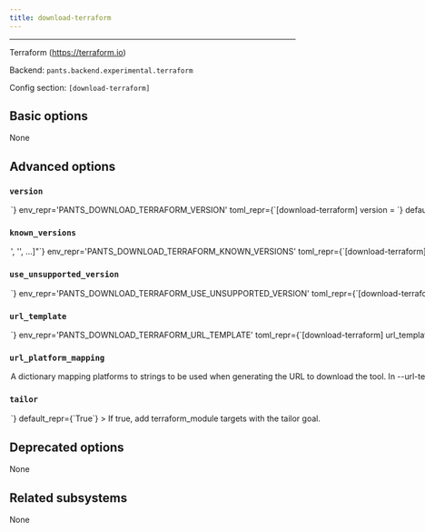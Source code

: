 ```yaml
---
title: download-terraform
---
```



---

Terraform (https://terraform.io)

Backend: <span className="color--primary">`pants.backend.experimental.terraform`</span>

Config section: <span className="color--primary">`[download-terraform]`</span>

<span className={styles.options}>

## Basic options

None

## Advanced options

### `version`

<Option
  cli_repr={`--download-terraform-version=<str>`}
  env_repr='PANTS_DOWNLOAD_TERRAFORM_VERSION'
  toml_repr={`[download-terraform]
version = <str>`}
  default_repr={`1.0.7`}
>

Use this version of terraform.

</Option>

### `known_versions`

<Option
  cli_repr={`--download-terraform-known-versions="['<str>', '<str>', ...]"`}
  env_repr='PANTS_DOWNLOAD_TERRAFORM_KNOWN_VERSIONS'
  toml_repr={`[download-terraform]
known_versions = [
    '<str>',
    '<str>',
    ...,
]`}
  default_repr={`[\n  "1.2.6|macos_x86_64|94d1efad05a06c879b9c1afc8a6f7acb2532d33864225605fc766ecdd58d9888|21328767",\n  "1.2.6|macos_arm64|452675f91cfe955a95708697a739d9b114c39ff566da7d9b31489064ceaaf66a|19774190",\n  "1.2.6|linux_x86_64|9fd445e7a191317dcfc99d012ab632f2cc01f12af14a44dfbaba82e0f9680365|19905977",\n  "1.2.5|macos_x86_64|d196f94486e54407524a0efbcb5756b197b763863ead2e145f86dd6c80fc9ce8|21323818",\n  "1.2.5|macos_arm64|77dd998d26e578aa22de557dc142672307807c88e3a4da65d8442de61479899f|19767100",\n  "1.2.5|linux_x86_64|281344ed7e2b49b3d6af300b1fe310beed8778c56f3563c4d60e5541c0978f1b|19897064",\n  "1.2.4|macos_x86_64|3e04343620fb01b8be01c8689dcb018b8823d8d7b070346086d7df22cc4cd5e6|21321939",\n  "1.2.4|macos_arm64|e596dcdfe55b2070a55fcb271873e86d1af7f6b624ffad4837ccef119fdac97a|19765021",\n  "1.2.4|linux_x86_64|705ea62a44a0081594dad6b2b093eefefb12d54fa5a20a66562f9e082b00414c|19895510",\n  "1.2.3|macos_x86_64|2962b0ebdf6f431b8fb182ffc1d8b582b73945db0c3ab99230ffc360d9e297a2|21318448",\n  "1.2.3|macos_arm64|601962205ad3dcf9b1b75f758589890a07854506cbd08ca2fc25afbf373bff53|19757696",\n  "1.2.3|linux_x86_64|728b6fbcb288ad1b7b6590585410a98d3b7e05efe4601ef776c37e15e9a83a96|19891436",\n  "1.2.2|macos_x86_64|bd224d57718ed2b6e5e3b55383878d4b122c6dc058d65625605cef1ace9dcb25|21317982",\n  "1.2.2|macos_arm64|4750d46e47345809a0baa3c330771c8c8a227b77bec4caa7451422a21acefae5|19758608",\n  "1.2.2|linux_x86_64|2934a0e8824925beb956b2edb5fef212a6141c089d29d8568150a43f95b3a626|19889133",\n  "1.2.1|macos_x86_64|d7c9a677efb22276afdd6c7703cbfee87d509a31acb247b96aa550a35154400a|21309907",\n  "1.2.1|macos_arm64|96e3659e89bfb50f70d1bb8660452ec433019d00a862d2291817c831305d85ea|19751670",\n  "1.2.1|linux_x86_64|8cf8eb7ed2d95a4213fbfd0459ab303f890e79220196d1c4aae9ecf22547302e|19881618",\n  "1.2.0|macos_x86_64|f608b1fee818988d89a16b7d1b6d22b37cc98892608c52c22661ca6cbfc3d216|21309982",\n  "1.2.0|macos_arm64|d4df7307bad8c13e443493c53898a7060f77d661bfdf06215b61b65621ed53e9|19750767",\n  "1.2.0|linux_x86_64|b87de03adbdfdff3c2552c8c8377552d0eecd787154465100cf4e29de4a7be1f|19880608",\n  "1.1.9|macos_x86_64|c902b3c12042ac1d950637c2dd72ff19139519658f69290b310f1a5924586286|20709155",\n  "1.1.9|macos_arm64|918a8684da5a5529285135f14b09766bd4eb0e8c6612a4db7c121174b4831739|19835808",\n  "1.1.9|linux_x86_64|9d2d8a89f5cc8bc1c06cb6f34ce76ec4b99184b07eb776f8b39183b513d7798a|19262029",\n  "1.1.8|macos_x86_64|29ad0af72d498a76bbc51cc5cb09a6d6d0e5673cbbab6ef7aca57e3c3e780f46|20216382",\n  "1.1.8|macos_arm64|d6fefdc27396a019da56cce26f7eeea3d6986714cbdd488ff6a424f4bca40de8|19371647",\n  "1.1.8|linux_x86_64|fbd37c1ec3d163f493075aa0fa85147e7e3f88dd98760ee7af7499783454f4c5|18796132",\n  "1.1.7|macos_x86_64|5e7e939e084ae29af7fd86b00a618433d905477c52add2d4ea8770692acbceac|20213394",\n  "1.1.7|macos_arm64|a36b6e2810f81a404c11005942b69c3d1d9baa8dd07de6b1f84e87a67eedb58f|19371095",\n  "1.1.7|linux_x86_64|e4add092a54ff6febd3325d1e0c109c9e590dc6c38f8bb7f9632e4e6bcca99d4|18795309",\n  "1.1.6|macos_x86_64|bbfc916117e45788661c066ec39a0727f64c7557bf6ce9f486bbd97c16841975|20168574",\n  "1.1.6|macos_arm64|dddb11195fc413653b98e7a830ec7314f297e6c22575fc878f4ee2287a25b4f5|19326402",\n  "1.1.6|linux_x86_64|3e330ce4c8c0434cdd79fe04ed6f6e28e72db44c47ae50d01c342c8a2b05d331|18751464",\n  "1.1.5|macos_x86_64|7d4dbd76329c25869e407706fed01213beb9d6235c26e01c795a141c2065d053|20157551",\n  "1.1.5|macos_arm64|723363af9524c0897e9a7d871d27f0d96f6aafd11990df7e6348f5b45d2dbe2c|19328643",\n  "1.1.5|linux_x86_64|30942d5055c7151f051c8ea75481ff1dc95b2c4409dbb50196419c21168d6467|18748879",\n  "1.1.4|macos_x86_64|c2b2500835d2eb9d614f50f6f74c08781f0fee803699279b3eb0188b656427f2|20098620",\n  "1.1.4|macos_arm64|a753e6cf402beddc4043a3968ff3e790cf50cc526827cda83a0f442a893f2235|19248286",\n  "1.1.4|linux_x86_64|fca028d622f82788fdc35c1349e78d69ff07c7bb68c27d12f8b48c420e3ecdfb|18695508",\n  "1.1.3|macos_x86_64|c54022e514a97e9b96dae24a3308227d034989ecbafb65e3293eea91f2d5edfb|20098660",\n  "1.1.3|macos_arm64|856e435da081d0a214c47a4eb09b1842f35eaa55e7ef0f9fa715d4816981d640|19244516",\n  "1.1.3|linux_x86_64|b215de2a18947fff41803716b1829a3c462c4f009b687c2cbdb52ceb51157c2f|18692580",\n  "1.1.2|macos_x86_64|214da2e97f95389ba7557b8fcb11fe05a23d877e0fd67cd97fcbc160560078f1|20098558",\n  "1.1.2|macos_arm64|39e28f49a753c99b5e2cb30ac8146fb6b48da319c9db9d152b1e8a05ec9d4a13|19240921",\n  "1.1.2|linux_x86_64|734efa82e2d0d3df8f239ce17f7370dabd38e535d21e64d35c73e45f35dfa95c|18687805",\n  "1.1.1|macos_x86_64|85fa7c90359c4e3358f78e58f35897b3e466d00c0d0648820830cac5a07609c3|20094218",\n  "1.1.1|macos_arm64|9cd8faf29095c57e30f04f9ca5fa9105f6717b277c65061a46f74f22f0f5907e|19240711",\n  "1.1.1|linux_x86_64|07b8dc444540918597a60db9351af861335c3941f28ea8774e168db97dd74557|18687006",\n  "1.1.0|macos_x86_64|6fb2af160879d807291980642efa93cc9a97ddf662b17cc3753065c974a5296d|20089311",\n  "1.1.0|macos_arm64|f69e0613f09c21d44ce2131b20e8b97909f3fc7aa90c443639475f5e474a22ec|19240009",\n  "1.1.0|linux_x86_64|763378aa75500ce5ba67d0cba8aa605670cd28bf8bafc709333a30908441acb5|18683106",\n  "1.0.11|macos_x86_64|92f2e7eebb9699e23800f8accd519775a02bd25fe79e1fe4530eca123f178202|19340098",\n  "1.0.11|macos_arm64|0f38af81641b00a2cbb8d25015d917887a7b62792c74c28d59e40e56ce6f265c|18498208",\n  "1.0.11|linux_x86_64|eeb46091a42dc303c3a3c300640c7774ab25cbee5083dafa5fd83b54c8aca664|18082446",\n  "1.0.10|macos_x86_64|e7595530a0dcdaec757621cbd9f931926fd904b1a1e5206bf2c9db6b73cee04d|33021017",\n  "1.0.10|macos_arm64|eecea1343888e2648d5f7ea25a29494fd3b5ecde95d0231024414458c59cb184|32073869",\n  "1.0.10|linux_x86_64|a221682fcc9cbd7fde22f305ead99b3ad49d8303f152e118edda086a2807716d|32674953",\n  "1.0.9|macos_x86_64|fb791c3efa323c5f0c2c36d14b9230deb1dc37f096a8159e718e8a9efa49a879|33017665",\n  "1.0.9|macos_arm64|aa5cc13903be35236a60d116f593e519534bcabbb2cf91b69cae19307a17b3c0|32069384",\n  "1.0.9|linux_x86_64|f06ac64c6a14ed6a923d255788e4a5daefa2b50e35f32d7a3b5a2f9a5a91e255|32674820",\n  "1.0.8|macos_x86_64|e2493c7ae12597d4a1e6437f6805b0a8bcaf01fc4e991d1f52f2773af3317342|33018420",\n  "1.0.8|macos_arm64|9f0e1366484748ecbd87c8ef69cc4d3d79296b0e2c1a108bcbbff985dbb92de8|32068918",\n  "1.0.8|linux_x86_64|a73459d406067ce40a46f026dce610740d368c3b4a3d96591b10c7a577984c2e|32681118",\n  "1.0.7|macos_x86_64|80ae021d6143c7f7cbf4571f65595d154561a2a25fd934b7a8ccc1ebf3014b9b|33020029",\n  "1.0.7|macos_arm64|cbab9aca5bc4e604565697355eed185bb699733811374761b92000cc188a7725|32071346",\n  "1.0.7|linux_x86_64|bc79e47649e2529049a356f9e60e06b47462bf6743534a10a4c16594f443be7b|32671441",\n  "1.0.6|macos_x86_64|3a97f2fffb75ac47a320d1595e20947afc8324571a784f1bd50bd91e26d5648c|33022053",\n  "1.0.6|macos_arm64|aaff1eccaf4099da22fe3c6b662011f8295dad9c94a35e1557b92844610f91f3|32080428",\n  "1.0.6|linux_x86_64|6a454323d252d34e928785a3b7c52bfaff1192f82685dfee4da1279bb700b733|32677516"\n]`}
>

Known versions to verify downloads against.

Each element is a pipe-separated string of `version|platform|sha256|length`, where:

```
- `version` is the version string
- `platform` is one of [linux_arm64,linux_x86_64,macos_arm64,macos_x86_64],
- `sha256` is the 64-character hex representation of the expected sha256
digest of the download file, as emitted by `shasum -a 256`
- `length` is the expected length of the download file in bytes, as emitted by
`wc -c`
```

E.g., `3.1.2|macos_x86_64|6d0f18cd84b918c7b3edd0203e75569e0c7caecb1367bbbe409b44e28514f5be|42813`.

Values are space-stripped, so pipes can be indented for readability if necessary.

</Option>

### `use_unsupported_version`

<Option
  cli_repr={`--download-terraform-use-unsupported-version=<UnsupportedVersionUsage>`}
  env_repr='PANTS_DOWNLOAD_TERRAFORM_USE_UNSUPPORTED_VERSION'
  toml_repr={`[download-terraform]
use_unsupported_version = <UnsupportedVersionUsage>`}
  one_of='error, warning'
  default_repr={`error`}
>

What action to take in case the requested version of terraform is not supported.

Supported terraform versions: unspecified

</Option>

### `url_template`

<Option
  cli_repr={`--download-terraform-url-template=<str>`}
  env_repr='PANTS_DOWNLOAD_TERRAFORM_URL_TEMPLATE'
  toml_repr={`[download-terraform]
url_template = <str>`}
  default_repr={`https://releases.hashicorp.com/terraform/{version}/terraform_{version}_{platform}.zip`}
>

URL to download the tool, either as a single binary file or a compressed file (e.g. zip file). You can change this to point to your own hosted file, e.g. to work with proxies or for access via the filesystem through a `file:$abspath` URL (e.g. `file:/this/is/absolute`, possibly by [templating the buildroot in a config file](https://www.pantsbuild.org/v2.15/docs/options#config-file-entries)).

Use `{version}` to have the value from --version substituted, and `{platform}` to have a value from --url-platform-mapping substituted in, depending on the current platform. For example, https://github.com/.../protoc-&#123;version&#125;-&#123;platform&#125;.zip.

</Option>

### `url_platform_mapping`

<Option
  cli_repr={`--download-terraform-url-platform-mapping="{'key1': val1, 'key2': val2, ...}"`}
  env_repr='PANTS_DOWNLOAD_TERRAFORM_URL_PLATFORM_MAPPING'
  toml_repr={`[download-terraform.url_platform_mapping]
key1 = val1
key2 = val2
...`}
  default_repr={`{\n  "linux_x86_64": "linux_amd64",\n  "macos_arm64": "darwin_arm64",\n  "macos_x86_64": "darwin_amd64"\n}`}
>

A dictionary mapping platforms to strings to be used when generating the URL to download the tool.

In --url-template, anytime the `{platform}` string is used, Pants will determine the current platform, and substitute `{platform}` with the respective value from your dictionary.

For example, if you define `{"macos_x86_64": "apple-darwin", "linux_x86_64": "unknown-linux"}`, and run Pants on Linux with an intel architecture, then `{platform}` will be substituted in the --url-template option with unknown-linux.

</Option>

### `tailor`

<Option
  cli_repr={`--[no-]download-terraform-tailor`}
  env_repr='PANTS_DOWNLOAD_TERRAFORM_TAILOR'
  toml_repr={`[download-terraform]
tailor = <bool>`}
  default_repr={`True`}
>

If true, add `terraform_module` targets with the `tailor` goal.

</Option>

## Deprecated options

None

## Related subsystems

None

</span>
